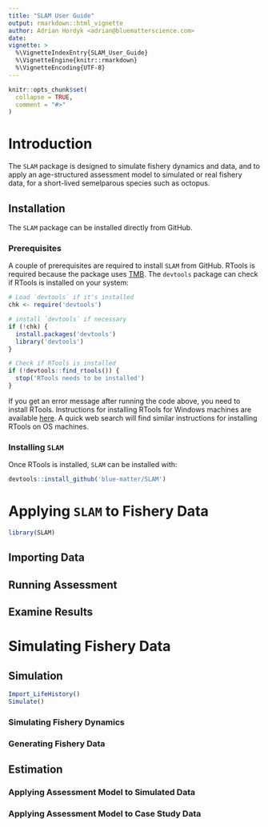 ```yaml
---
title: "SLAM User Guide"
output: rmarkdown::html_vignette
author: Adrian Hordyk <adrian@bluematterscience.com>
date: 
vignette: >
  %\VignetteIndexEntry{SLAM_User_Guide}
  %\VignetteEngine{knitr::rmarkdown}
  %\VignetteEncoding{UTF-8}
---
```


```r
knitr::opts_chunk$set(
  collapse = TRUE,
  comment = "#>"
)
```

# Introduction 
The `SLAM` package is designed to simulate fishery dynamics and data, and to apply an age-structured assessment model to simulated or real fishery data, for a short-lived semelparous species such as octopus.

## Installation
The `SLAM` package can be installed directly from GitHub. 

### Prerequisites 
A couple of prerequisites are required to install `SLAM` from GitHub. RTools is required because the package uses [TMB](https://cran.r-project.org/package=TMB). The `devtools` package can check if RTools is installed on your system:

```r
# Load `devtools` if it's installed
chk <- require('devtools')

# install `devtools` if necessary
if (!chk) {
  install.packages('devtools')
  library('devtools')
}
```

```r
# Check if RTools is installed
if (!devtools::find_rtools()) {
  stop('RTools needs to be installed')
}
```
If you get an error message after running the code above, you need to install RTools. Instructions for installing RTools for Windows machines are available [here](https://cran.r-project.org/bin/windows/Rtools/rtools40.html). A quick web search will find similar instructions for  installing RTools on OS machines.

### Installing `SLAM`

Once RTools is installed, `SLAM` can be installed with:

```r
devtools::install_github('blue-matter/SLAM')
```

# Applying `SLAM` to Fishery Data

```r
library(SLAM)
```

## Importing Data


## Running Assessment

## Examine Results 

# Simulating Fishery Data




## Simulation

```r
Import_LifeHistory()
Simulate()

```
### Simulating Fishery Dynamics 


### Generating Fishery Data 


## Estimation

### Applying Assessment Model to Simulated Data

### Applying Assessment Model to Case Study Data
